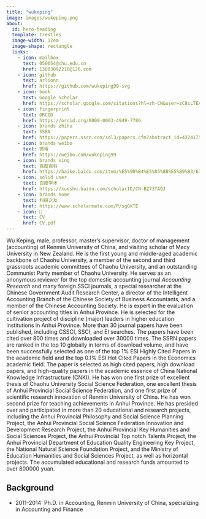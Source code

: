 ```yaml
---
title: "wukeping"
image: images/wukeping.png
about:
  id: hero-heading
  template: trestles
  image-width: 12em
  image-shape: rectangle
  links:
    - icon: mailbox
      text: 050054@chu.edu.cn
      href: 13083092218@126.com
    - icon: github
      text: arlionn
      href: https://github.com/wukeping99-svg
    - icon: book
      text: Google Scholar
      href: https://scholar.google.com/citations?hl=zh-CN&user=zC8cLTEAAAAJ
    - icon: fingerprint
      text: ORCID
      href: https://orcid.org/0000-0003-4949-7786
    - icon: brands zhihu
      text: SSRN
      href: https://papers.ssrn.com/sol3/papers.cfm?abstract_id=4324175
    - icon: brands weibo
      text: 微博
      href: https://weibo.com/wukeping99
    - icon: brands xing
      text: 百度百科
      href: https://baike.baidu.com/item/%E5%90%B4%E5%85%8B%E5%B9%B3/63087000?fr=ge_ala
    - icon: solid user
      text: 百度学术
      href: https://xueshu.baidu.com/scholarID/CN-BZ73TAQJ
    - icon: brands home
      text: 科研之友
      href: https://www.scholarmate.com/P/sgGkTE
    - icon: 📝
      text: CV
      href: CV.pdf  
---
```


::: {#hero-heading}
Wu Keping, male, professor, master's supervisor, doctor of management (accounting) of Renmin University of China, and visiting scholar of Macy University in New Zealand. He is the first young and middle-aged academic backbone of Chaohu University, a member of the second and third grassroots academic committees of Chaohu University, and an outstanding Communist Party member of Chaohu University. 
He serves as an anonymous reviewer for the top domestic accounting journal *Accounting Research* and many foreign SSCI journals, a special researcher at the Chinese Government Audit Research Center, a director of the Intelligent Accounting Branch of the Chinese Society of Business Accountants, and a member of the Chinese Accounting Society. He is expert in the evaluation of senior accounting titles in Anhui Province. He is selected for the cultivation project of discipline (major) leaders in higher education institutions in Anhui Province. More than 30 journal papers have been published, including CSSCI, SSCI, and EI searches. The papers have been cited over 800 times and downloaded over 30000 times. The SSRN papers are ranked in the top 10 globally in terms of download volume, and have been successfully selected as one of the top 1% ESI Highly Cited Papers in the academic field and the top 0.1% ESI Hot Cited Papers in the Economics academic field. The paper is selected as high cited papers, high download papers, and high-quality papers in the academic essence of China National Knowledge Infrastructure (CNKI). 
He has won one first prize of excellent thesis of Chaohu University Social Science Federation, one excellent thesis of Anhui Provincial Social Science Federation, and one first prize of scientific research innovation of Renmin University of China. He has  won second prize for teaching achievements in Anhui Province. He has presided over and participated in more than 20 educational and research projects, including the Anhui Provincial Philosophy and Social Science Planning Project, the Anhui Provincial Social Science Federation Innovation and Development Research Project, the Anhui Provincial Key Humanities and Social Sciences Project, the Anhui Provincial Top notch Talents Project, the Anhui Provincial Department of Education Quality Engineering Key Project, the National Natural Science Foundation Project, and the Ministry of Education Humanities and Social Sciences Project, as well as horizontal projects. The accumulated educational and research funds amounted to over 800000 yuan.


## Background

- 2011-2014: Ph.D. in Accounting, Renmin University of China, specializing in Accounting and Finance


:::

